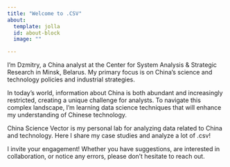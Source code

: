 ```yaml
---
title: "Welcome to .CSV"
about:
  template: jolla
  id: about-block
  image: ""

---
```


I’m Dzmitry, a China analyst at the Center for System Analysis & Strategic Research in Minsk, Belarus. My primary focus is on China’s science and technology policies and industrial strategies.

In today’s world, information about China is both abundant and increasingly restricted, creating a unique challenge for analysts. To navigate this complex landscape, I’m learning data science techniques that will enhance my understanding of Chinese technology.

China Science Vector is my personal lab for analyzing data related to China and technology. Here I share my case studies and analyze a lot of .csv!

I invite your engagement! Whether you have suggestions, are interested in collaboration, or notice any errors, please don’t hesitate to reach out.